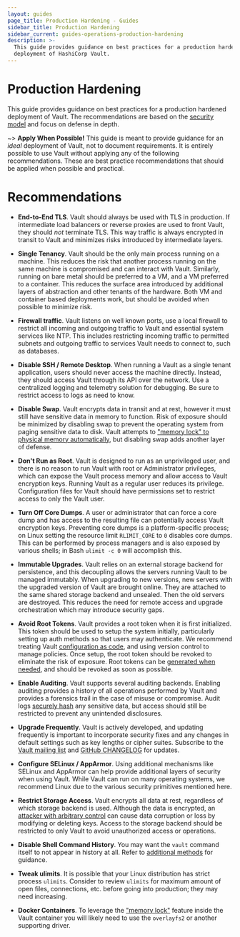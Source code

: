 ```yaml
---
layout: guides
page_title: Production Hardening - Guides
sidebar_title: Production Hardening
sidebar_current: guides-operations-production-hardening
description: >-
  This guide provides guidance on best practices for a production hardened
  deployment of HashiCorp Vault.
---
```


# Production Hardening

This guide provides guidance on best practices for a production hardened
deployment of Vault. The recommendations are based on the [security
model](/docs/internals/security.html) and focus on defense in depth.

~> **Apply When Possible!** This guide is meant to provide guidance for an
_ideal_ deployment of Vault, not to document requirements. It is entirely
possible to use Vault without applying any of the following recommendations.
These are best practice recommendations that should be applied when possible
and practical.

# Recommendations

- **End-to-End TLS**. Vault should always be used with TLS in production. If
  intermediate load balancers or reverse proxies are used to front Vault, they
  should _not_ terminate TLS. This way traffic is always encrypted in transit
  to Vault and minimizes risks introduced by intermediate layers.

- **Single Tenancy**. Vault should be the only main process running on a
  machine. This reduces the risk that another process running on the same
  machine is compromised and can interact with Vault. Similarly, running on
  bare metal should be preferred to a VM, and a VM preferred to a container.
  This reduces the surface area introduced by additional layers of abstraction
  and other tenants of the hardware. Both VM and container based deployments
  work, but should be avoided when possible to minimize risk.

- **Firewall traffic**. Vault listens on well known ports, use a local firewall
  to restrict all incoming and outgoing traffic to Vault and essential system
  services like NTP. This includes restricting incoming traffic to permitted
  subnets and outgoing traffic to services Vault needs to connect to, such as
  databases.

- **Disable SSH / Remote Desktop**. When running a Vault as a single tenant
  application, users should never access the machine directly. Instead, they
  should access Vault through its API over the network. Use a centralized
  logging and telemetry solution for debugging. Be sure to restrict access to
  logs as need to know.

- **Disable Swap**. Vault encrypts data in transit and at rest, however it must
  still have sensitive data in memory to function. Risk of exposure should be
  minimized by disabling swap to prevent the operating system from paging
  sensitive data to disk. Vault attempts to ["memory lock" to physical memory
  automatically](/docs/configuration/index.html#disable_mlock), but disabling
  swap adds another layer of defense.

- **Don't Run as Root**. Vault is designed to run as an unprivileged user, and
  there is no reason to run Vault with root or Administrator privileges, which
  can expose the Vault process memory and allow access to Vault encryption
  keys. Running Vault as a regular user reduces its privilege. Configuration
  files for Vault should have permissions set to restrict access to only the
  Vault user.

- **Turn Off Core Dumps**. A user or administrator that can force a core dump
  and has access to the resulting file can potentially access Vault encryption
  keys. Preventing core dumps is a platform-specific process; on Linux setting
  the resource limit `RLIMIT_CORE` to `0` disables core dumps. This can be
  performed by process managers and is also exposed by various shells; in Bash
  `ulimit -c 0` will accomplish this.

- **Immutable Upgrades**. Vault relies on an external storage backend for
  persistence, and this decoupling allows the servers running Vault to be
  managed immutably. When upgrading to new versions, new servers with the
  upgraded version of Vault are brought online. They are attached to the same
  shared storage backend and unsealed. Then the old servers are destroyed. This
  reduces the need for remote access and upgrade orchestration which may
  introduce security gaps.

- **Avoid Root Tokens**. Vault provides a root token when it is first
  initialized. This token should be used to setup the system initially,
  particularly setting up auth methods so that users may
  authenticate. We recommend treating Vault [configuration as
  code](https://www.hashicorp.com/blog/codifying-vault-policies-and-configuration/),
  and using version control to manage policies. Once setup, the root token
  should be revoked to eliminate the risk of exposure. Root tokens can be
  [generated when needed](/guides/operations/generate-root.html), and should be
  revoked as soon as possible.

- **Enable Auditing**. Vault supports several auditing backends. Enabling
  auditing provides a history of all operations performed by Vault and provides
  a forensics trail in the case of misuse or compromise. Audit logs [securely
  hash](/docs/audit/index.html) any sensitive data, but access should still be
  restricted to prevent any unintended disclosures.

- **Upgrade Frequently**. Vault is actively developed, and updating frequently
  is important to incorporate security fixes and any changes in default
  settings such as key lengths or cipher suites. Subscribe to the [Vault
  mailing list](https://groups.google.com/forum/#!forum/vault-tool) and [GitHub
  CHANGELOG](https://github.com/hashicorp/vault/blob/master/CHANGELOG.md) for
  updates.

- **Configure SELinux / AppArmor**. Using additional mechanisms like SELinux
  and AppArmor can help provide additional layers of security when using Vault.
  While Vault can run on many operating systems, we recommend Linux due to the
  various security primitives mentioned here.

- **Restrict Storage Access**. Vault encrypts all data at rest, regardless of
  which storage backend is used. Although the data is encrypted, an [attacker
  with arbitrary control](/docs/internals/security.html) can cause data
  corruption or loss by modifying or deleting keys. Access to the storage
  backend should be restricted to only Vault to avoid unauthorized access or
  operations.

- **Disable Shell Command History**. You may want the `vault` command itself to
  not appear in history at all. Refer to [additional methods](/guides/secret-mgmt/static-secrets.html#additional-discussion)
  for guidance.

- **Tweak ulimits**. It is possible that your Linux distribution has strict process `ulimits`.
  Consider to review `ulimits` for maximum amount of open files, connections, etc. before
  going into production; they may need increasing.

- **Docker Containers**. To leverage the ["memory lock"](/docs/configuration/index.html#disable_mlock)
  feature inside the Vault container you will likely need to use the `overlayfs2` or another supporting driver.

